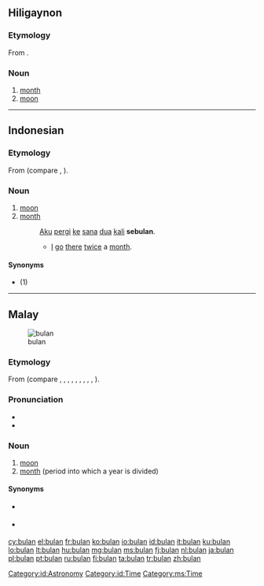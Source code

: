 ==Hiligaynon==

===Etymology===
From {{proto|Malayo-Polynesian|lang=hil}}.

===Noun===
{{hil-noun|búlan}}

# [[month]]
# [[moon]]

----

==Indonesian==

===Etymology===
From {{proto|Malayo-Polynesian|lang=id}} (compare {{etyl|ch|-}} {{term|pulan|lang=ch}}, {{etyl|fj|-}} {{term|vula|lang=fj}}).

===Noun===
{{id-noun}}

# [[moon]]
# [[month]]
#: [[aku|Aku]] [[pergi]] [[ke]] [[sana]] [[dua]] [[kali]] '''sebulan'''.
#:* [[I]] [[go]] [[there]] [[twice]] a [[month]].

====Synonyms====
* {{l|id|rembulan}} (1)

[[Category:id:Astronomy]]
[[Category:id:Time]]

----

==Malay==
{{wikipedia|lang=ms}}
[[Image:Full Moon Luc Viatour.jpg|thumb|bulan]]

===Etymology===
From {{proto|Malayo-Polynesian|lang=ms}} (compare {{etyl|ceb|-}} {{term|bulan|lang=ceb}}, {{etyl|ch|-}} {{term|pulan|lang=ch}}, {{etyl|fj|-}} {{term|vula|lang=fj}}, {{etyl|ilo|-}} {{term|bulan|lang=ilo}}, {{etyl|id|-}} {{term|bulan|lang=id}}, {{etyl|jv|-}} {{term|bulan|lang=jv}}, {{etyl|mg|-}} {{term|volana|lang=mg}}, {{etyl|pam|-}} {{term|bulan|lang=pam}}, {{etyl|su|-}} {{term|bulan|lang=su}}, {{etyl|tl|-}} {{term|buwan|lang=tl}}).

===Pronunciation===
* {{IPA|/bulan/|lang=ms}}
* {{rhymes|ulan|lan|an|lang=ms}}

===Noun===
{{head|ms|noun}}

# [[moon]]
# [[month]] (period into which a year is divided)

====Synonyms====
* {{a|[[moon]]}} {{l|ms|purnama}}
* {{a|[[moon]]}} {{l|ms|cendera}}

[[Category:ms:Time]]

[[cy:bulan]]
[[el:bulan]]
[[fr:bulan]]
[[ko:bulan]]
[[io:bulan]]
[[id:bulan]]
[[it:bulan]]
[[ku:bulan]]
[[lo:bulan]]
[[lt:bulan]]
[[hu:bulan]]
[[mg:bulan]]
[[ms:bulan]]
[[fj:bulan]]
[[nl:bulan]]
[[ja:bulan]]
[[pl:bulan]]
[[pt:bulan]]
[[ru:bulan]]
[[fi:bulan]]
[[ta:bulan]]
[[tr:bulan]]
[[zh:bulan]]
